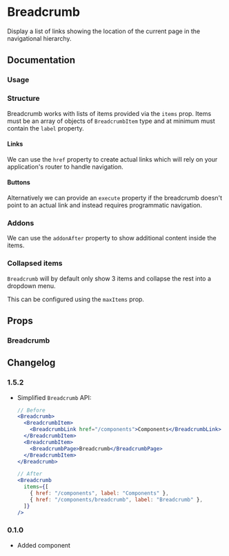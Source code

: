 
# Breadcrumb

Display a list of links showing the location of the current page in the navigational hierarchy.

<Links component="breadcrumb" />

## Documentation

### Usage

<Demo component="breadcrumb/usage" />

### Structure

Breadcrumb works with lists of items provided via the `items` prop. Items must be an array of objects of `BreadcrumbItem` type and at minimum must contain the `label` property.

#### Links

We can use the `href` property to create actual links which will rely on your application's router to handle navigation.

<Demo component="breadcrumb/usage" />

#### Buttons

Alternatively we can provide an `execute` property if the breadcrumb doesn't point to an actual link and instead requires programmatic navigation.

<Demo component="breadcrumb/button-usage" />

### Addons

We can use the `addonAfter` property to show additional content inside the items.

<Demo component="breadcrumb/addon-usage" />

### Collapsed items

`Breadcrumb` will by default only show 3 items and collapse the rest into a dropdown menu.

This can be configured using the `maxItems` prop.

<Demo component="breadcrumb/collapse-usage" />

## Props

### Breadcrumb

<PropsTable component="Breadcrumb" />

## Changelog

### 1.5.2

- Simplified `Breadcrumb` API:

  ```jsx
  // Before
  <Breadcrumb>
    <BreadcrumbItem>
      <BreadcrumbLink href="/components">Components</BreadcrumbLink>
    </BreadcrumbItem>
    <BreadcrumbItem>
      <BreadcrumbPage>Breadcrumb</BreadcrumbPage>
    </BreadcrumbItem>
  </Breadcrumb>

  // After
  <Breadcrumb
    items={[
      { href: "/components", label: "Components" },
      { href: "/components/breadcrumb", label: "Breadcrumb" },
    ]}
  />
  ```

### 0.1.0

- Added component
